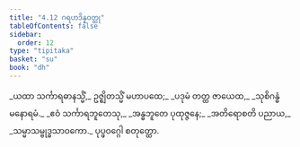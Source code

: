 ```yaml
---
title: "4.12 ဂရဟဒိန္နဝတ္ထု"
tableOfContents: false
sidebar:
  order: 12
type: "tipitaka"
basket: "su"
book: "dh"
---
```



<DynamicBreadcrumb />

<Division number="58" book="dh" e="ch" v="18" p="21">

<Paragraph number="62" type="verses" book="dh">
_ယထာ သင်္ကာရဓာနသ္မိံ,_  
ဥဇ္ဈိတသ္မိံ မဟာပထေ;_  
_ပဒုမံ တတ္ထ ဇာယေထ,_  
_သုစိဂန္ဓံ မနောရမံ._  

</Paragraph>

</Division>
<Division number="59" book="dh" e="ch" v="18" p="21">

<Paragraph number="63" type="verses" book="dh">
_ဧဝံ သင်္ကာရဘူတေသု,_  
_အန္ဓဘူတေ ပုထုဇ္ဇနေ;_  
_အတိရောစတိ ပညာယ,_  
_သမ္မာသမ္ဗုဒ္ဓသာဝကော._  


</Paragraph>
</Division>

<Paragraph number="64" type="center" book="dh">
ပုပ္ဖဝဂ္ဂေါ စတုတ္ထော.
</Paragraph>
